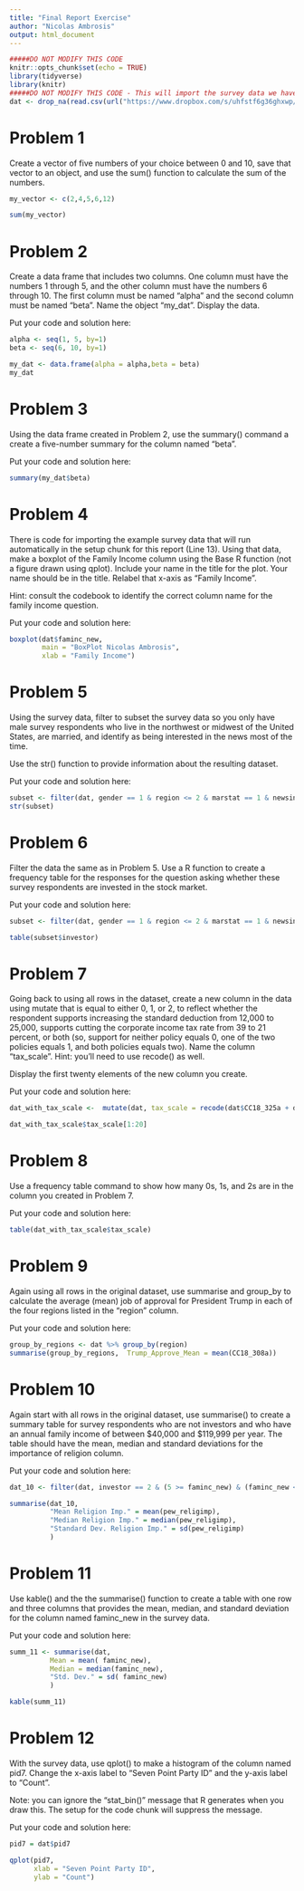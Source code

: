 ---
title: "Final Report Exercise"
author: "Nicolas Ambrosis"
output: html_document
---

```{r setup, include=FALSE}
#####DO NOT MODIFY THIS CODE
knitr::opts_chunk$set(echo = TRUE)
library(tidyverse)
library(knitr)
#####DO NOT MODIFY THIS CODE - This will import the survey data we have been working with in this course.
dat <- drop_na(read.csv(url("https://www.dropbox.com/s/uhfstf6g36ghxwp/cces_sample_coursera.csv?raw=1")))
```

# Problem 1 

Create a vector of five numbers of your choice between 0 and 10, save that vector to an object, and use the sum() function to calculate the sum of the numbers.

```{r,problem1}

my_vector <- c(2,4,5,6,12)

sum(my_vector)


```

# Problem 2

Create a data frame that includes two columns. One column must have the numbers 1 through 5, and the other column must have the numbers 6 through 10. The first column must be named "alpha" and the second column must be named "beta". Name the object "my_dat". Display the data.

Put your code and solution here:

```{r,problem2}

alpha <- seq(1, 5, by=1)
beta <- seq(6, 10, by=1)

my_dat <- data.frame(alpha = alpha,beta = beta)
my_dat

```

# Problem 3 

Using the data frame created in Problem 2, use the summary() command a create a five-number summary for the column named "beta".

Put your code and solution here:

```{r,problem3}


summary(my_dat$beta)
```

# Problem 4

There is code for importing the example survey data that will run automatically in the setup chunk for this report (Line 13). Using that data, make a boxplot of the Family Income column using the Base R function (not a figure drawn using qplot). Include your name in the title for the plot. Your name should be in the title. Relabel that x-axis as "Family Income".

Hint: consult the codebook to identify the correct column name for the family income question.

Put your code and solution here:

```{r,problem4}

boxplot(dat$faminc_new,
        main = "BoxPlot Nicolas Ambrosis",
        xlab = "Family Income")


```

# Problem 5

Using the survey data, filter to subset the survey data so you only have male survey respondents who live in the northwest or midwest of the United States, are married, and identify as being interested in the news most of the time. 

Use the str() function to provide information about the resulting dataset.

Put your code and solution here:
 
```{r problem5,include=TRUE,echo=TRUE}



subset <- filter(dat, gender == 1 & region <= 2 & marstat == 1 & newsint == 1)
str(subset)

```

# Problem 6

Filter the data the same as in Problem 5. Use a R function to create a frequency table for the responses for the question asking whether these survey respondents are invested in the stock market. 

Put your code and solution here:

```{r problem6,include=TRUE,echo=TRUE}

subset <- filter(dat, gender == 1 & region <= 2 & marstat == 1 & newsint == 1)

table(subset$investor)

``` 

# Problem 7

Going back to using all rows in the dataset, create a new column in the data using mutate that is equal to either 0, 1, or 2, to reflect whether the respondent supports increasing the standard deduction from 12,000 to 25,000, supports cutting the corporate income tax rate from 39 to 21 percent, or both (so, support for neither policy equals 0, one of the two policies equals 1, and both policies equals two). Name the column "tax_scale". Hint: you'll need to use recode() as well.
 
Display the first twenty elements of the new column you create.

Put your code and solution here:

```{r problem7,include=TRUE,echo=TRUE}

dat_with_tax_scale <-  mutate(dat, tax_scale = recode(dat$CC18_325a + dat$CC18_325d, "4" = 0, "3" = 1, "2" = 2 ))

dat_with_tax_scale$tax_scale[1:20]
```

# Problem 8

Use a frequency table command to show how many 0s, 1s, and 2s are in the column you created in Problem 7.

Put your code and solution here:

```{r problem8,include=TRUE,echo=TRUE}

table(dat_with_tax_scale$tax_scale)

```

# Problem 9

Again using all rows in the original dataset, use summarise and group_by to calculate the average (mean) job of approval for President Trump in each of the four regions listed in the "region" column.

Put your code and solution here:
 
```{r problem9}

group_by_regions <- dat %>% group_by(region)
summarise(group_by_regions,  Trump_Approve_Mean = mean(CC18_308a))
```
 
# Problem 10

Again start with all rows in the original dataset, use summarise() to create a summary table for survey respondents who  are not investors and who have an annual family income of between $40,000 and $119,999 per year. The table should have the mean, median and standard deviations for the importance of religion column.

Put your code and solution here:

```{r problem10}

dat_10 <- filter(dat, investor == 2 & (5 >= faminc_new) & (faminc_new <= 10))

summarise(dat_10,
          "Mean Religion Imp." = mean(pew_religimp),
          "Median Religion Imp." = median(pew_religimp),
          "Standard Dev. Religion Imp." = sd(pew_religimp)
          )
```

# Problem 11

Use kable() and the the summarise() function to create a table with one row and three columns that provides the mean, median, and standard deviation for the column named faminc_new in the survey data.

Put your code and solution here:

```{r problem11}

summ_11 <- summarise(dat,
          Mean = mean( faminc_new),
          Median = median(faminc_new),
          "Std. Dev." = sd( faminc_new)
          )

kable(summ_11)

```


# Problem 12

With the survey data, use qplot() to make a histogram of the column named pid7. Change the x-axis label to "Seven Point Party ID" and the y-axis label to "Count".

Note: you can ignore the "stat_bin()" message that R generates when you draw this. The setup for the code chunk will suppress the message.

Put your code and solution here:

```{r problem12,message=FALSE}

pid7 = dat$pid7

qplot(pid7,
      xlab = "Seven Point Party ID",
      ylab = "Count")
```